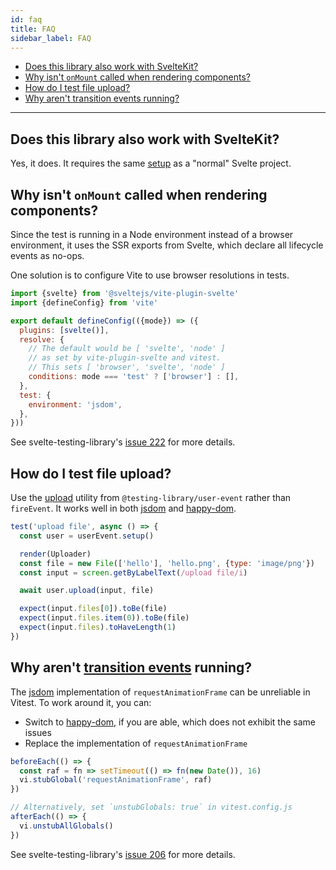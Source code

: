 ```yaml
---
id: faq
title: FAQ
sidebar_label: FAQ
---
```


- [Does this library also work with SvelteKit?](#does-this-library-also-work-with-sveltekit)
- [Why isn't `onMount` called when rendering components?](#why-isnt-onmount-called-when-rendering-components)
- [How do I test file upload?](#how-do-i-test-file-upload)
- [Why aren't transition events running?](#why-arent-transition-events-running)

---

## Does this library also work with SvelteKit?

Yes, it does. It requires the same [setup][] as a "normal" Svelte project.

## Why isn't `onMount` called when rendering components?

Since the test is running in a Node environment instead of a browser
environment, it uses the SSR exports from Svelte, which declare all lifecycle
events as no-ops.

One solution is to configure Vite to use browser resolutions in tests.

```js title="vite.config.js"
import {svelte} from '@sveltejs/vite-plugin-svelte'
import {defineConfig} from 'vite'

export default defineConfig(({mode}) => ({
  plugins: [svelte()],
  resolve: {
    // The default would be [ 'svelte', 'node' ]
    // as set by vite-plugin-svelte and vitest.
    // This sets [ 'browser', 'svelte', 'node' ]
    conditions: mode === 'test' ? ['browser'] : [],
  },
  test: {
    environment: 'jsdom',
  },
}))
```

See svelte-testing-library's [issue 222][] for more details.

[setup]: ./setup.mdx
[issue 222]:
  https://github.com/testing-library/svelte-testing-library/issues/222

## How do I test file upload?

Use the [upload][] utility from `@testing-library/user-event` rather than
`fireEvent`. It works well in both [jsdom][] and [happy-dom][].

```js
test('upload file', async () => {
  const user = userEvent.setup()

  render(Uploader)
  const file = new File(['hello'], 'hello.png', {type: 'image/png'})
  const input = screen.getByLabelText(/upload file/i)

  await user.upload(input, file)

  expect(input.files[0]).toBe(file)
  expect(input.files.item(0)).toBe(file)
  expect(input.files).toHaveLength(1)
})
```

[upload]: ../user-event/api-utility.mdx#upload
[jsdom]: https://github.com/jsdom/jsdom
[happy-dom]: https://github.com/capricorn86/happy-dom

## Why aren't [transition events][] running?

The [jsdom][] implementation of `requestAnimationFrame` can be unreliable in
Vitest. To work around it, you can:

- Switch to [happy-dom][], if you are able, which does not exhibit the same
  issues
- Replace the implementation of `requestAnimationFrame`

```js
beforeEach(() => {
  const raf = fn => setTimeout(() => fn(new Date()), 16)
  vi.stubGlobal('requestAnimationFrame', raf)
})

// Alternatively, set `unstubGlobals: true` in vitest.config.js
afterEach(() => {
  vi.unstubAllGlobals()
})
```

See svelte-testing-library's [issue 206][] for more details.

[transition events]:
  https://svelte.dev/docs/element-directives#transition-events
[issue 206]:
  https://github.com/testing-library/svelte-testing-library/issues/206
